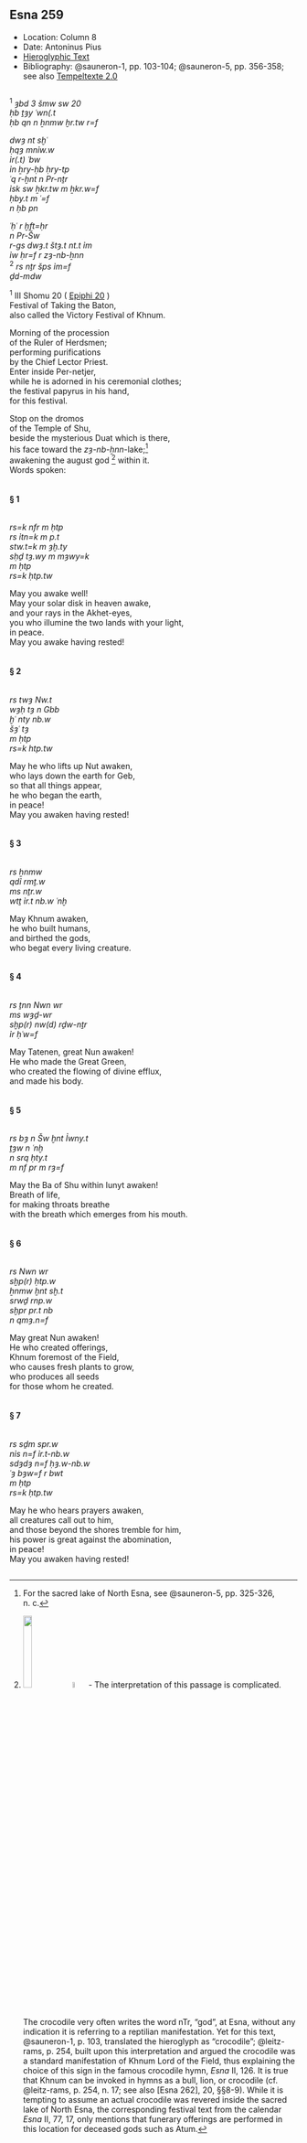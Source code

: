## Esna 259 {-}  
  
<style>  
  
  .col2 {  
    columns: 2 320px;         /* number of columns and width in pixels*/  
    -webkit-columns: 2 320px; /* chrome, safari */  
    -moz-columns: 2 320px;    /* firefox */  
    -webkit-column-break-inside: avoid;  
    -page-break-inside: avoid;  
    -break-inside: avoid;  
  }  
  
</style>  

- Location: Column 8
- Date: Antoninus Pius 
- [Hieroglyphic Text](https://www.ifao.egnet.net/uploads/publications/enligne/Temples-Esna003.pdf#page=202){target="_blank"}  
- Bibliography: @sauneron-1, pp. 103-104; @sauneron-5, pp. 356-358; see also [Tempeltexte 2.0](http://www.tempeltexte.uni-tuebingen.de/portal/#/text-detail/1054){target="_blank"}

<div class="col2">  

^1^ *ȝbd 3 šmw sw 20*  
*ḥb ṯȝy ʿwn(.t*  
*ḥb qn n ẖnmw ḫr.tw r=f*  
   
*dwȝ nt sḫʿ *  
*ḥqȝ mnỉw.w*  
*ỉr(.t) ʿbw *  
*ỉn ẖry-ḥb ḥry-tp*  
*ʿq r-ḫnt n Pr-nṯr*  
*ỉsk sw ẖkr.tw m ẖkr.w=f*  
*ḥby.t m ʿ=f*  
*n ḥb pn*  
   
*ʿḥʿ r ḫft=ḥr *  
*n Pr-Šw*  
*r-gs dwȝ.t štȝ.t nt.t ỉm*  
*ỉw ḥr=f r zȝ-nb-ẖnn*  
^2^ *rs nṯr šps ỉm=f*  
*ḏd-mdw*  
  
^1^ III Shomu 20 ( [Epiphi 20](https://bookdown.org/shemanefer/Esna2/calendar-ii-77.html#epiphi-20) )  
Festival of Taking the Baton,  
also called the Victory Festival of Khnum.  
  
Morning of the procession   
of the Ruler of Herdsmen;  
performing purifications   
by the Chief Lector Priest.  
Enter inside Per-netjer,  
while he is adorned in his ceremonial clothes;  
the festival papyrus in his hand,  
for this festival.   
  
Stop on the dromos  
of the Temple of Shu,  
beside the mysterious Duat which is there,  
his face toward the *zȝ-nb-ẖnn*-lake;[^fn-259-1]  
awakening the august god [^fn-259-2] within it.  
Words spoken:  
 
</div>

[^fn-259-1]: For the sacred lake of North Esna, see @sauneron-5, pp. 325-326, n. c.
[^fn-259-2]: ![](./images/259_2_1a.png){width=18%}![](./images/259_2_1b.png){width=5%} - The interpretation of this passage is complicated. The crocodile very often writes the word nTr, "god", at Esna, without any indication it is referring to a reptilian manifestation. Yet for this text, @sauneron-1, p. 103, translated the hieroglyph as "crocodile"; @leitz-rams, p. 254, built upon this interpretation and argued the crocodile was a standard manifestation of Khnum Lord of the Field, thus explaining the choice of this sign in the famous crocodile hymn, *Esna* II, 126. It is true that Khnum can be invoked in hymns as a bull, lion, or crocodile (cf. @leitz-rams, p. 254, n. 17; see also [Esna 262], 20, §§8-9). While it is tempting to assume an actual crocodile was revered inside the sacred lake of North Esna, the corresponding festival text from the calendar *Esna* II, 77, 17, only mentions that funerary offerings are performed in this location for deceased gods such as Atum.

#### § 1 {-}

<div class="col2">

*rs=k nfr m ḥtp*  
*rs ỉtn=k m p.t*  
*stw.t=k m ȝḫ.ty*  
*sḥḏ tȝ.wy m mȝwy=k*  
*m ḥtp*  
*rs=k ḥtp.tw*  
  
May you awake well!  
May your solar disk in heaven awake,  
and your rays in the Akhet-eyes,  
you who illumine the two lands with your light,  
in peace.  
May you awake having rested!  

</div>

#### § 2 {-}

<div class="col2">

*rs twȝ Nw.t*  
*wȝḥ tȝ n Gbb*  
*ḫʿ nty nb.w*  
*šȝʿ tȝ*  
*m ḥtp*  
*rs=k htp.tw*  
  
May he who lifts up Nut awaken,  
who lays down the earth for Geb,  
so that all things appear,  
he who began the earth,  
in peace!  
May you awaken having rested!

</div>


#### § 3 {-}

<div class="col2">

*rs ẖnmw*  
*qdỉ rmṯ.w*  
*ms nṯr.w*  
*wtṯ ỉr.t nb.w ʿnḫ*  
  
May Khnum awaken,  
he who built humans,  
and birthed the gods,  
who begat every living creature.  

</div>

#### § 4 {-}

<div class="col2">

*rs ṯnn Nwn wr*  
*ms wȝḏ-wr *  
*sḫp(r) nw(d) rḏw-nṯr*  
*ỉr ḥʿw=f*  
  
May Tatenen, great Nun awaken!  
He who made the Great Green,  
who created the flowing of divine efflux,  
and made his body. 

</div>

#### § 5 {-}

<div class="col2">

*rs bȝ n Šw ḫnt Ỉwny.t*  
*ṯȝw n ʿnḫ *  
*n srq ḥty.t*  
*m nf pr m rȝ=f*  
   
May the Ba of Shu within Iunyt awaken!  
Breath of life,  
for making throats breathe  
with the breath which emerges from his mouth.

</div>

#### § 6 {-}

<div class="col2">

*rs Nwn wr*  
*sḫp(r) ḥtp.w*  
*ẖnmw ḫnt sḫ.t*  
*srwḏ rnp.w*  
*sḫpr pr.t nb*  
*n qmȝ.n=f*  
  
May great Nun awaken!  
He who created offerings,  
Khnum foremost of the Field,  
who causes fresh plants to grow,  
who produces all seeds  
for those whom he created.

</div>

#### § 7 {-}

<div class="col2">

*rs sḏm spr.w*  
*nỉs n=f ỉr.t-nb.w*  
*sdȝdȝ n=f ḥȝ.w-nb.w*  
*ʿȝ bȝw=f r bwt*  
*m ḥtp*  
*rs=k ḥtp.tw*  
   
May he who hears prayers awaken,  
all creatures call out to him,  
and those beyond the shores tremble for him,  
his power is great against the abomination,  
in peace!  
May you awaken having rested!

</div>
